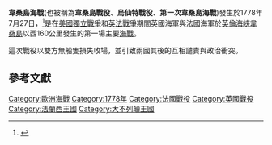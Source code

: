{{Expand language|1=en|time=2020-11-27T07:36:40+00:00}}
{{Infobox military conflict
| conflict          = 韋桑島海戰
| partof            =  [[美國獨立戰爭|美國獨立戰爭]]
| image             = Combat d'Ouessant juillet 1778 par Theodore Gudin.jpg
| image_size        = 300px
| caption           = ''韋桑島海戰'', {{le|西奧多·古丹|Théodore Gudin}}繪製
| date              = 1778年7月27日
| place             = [[大西洋|大西洋]][[比斯開灣|比斯開灣]][[韋桑島|韋桑島]]
| coordinates       = {{coord|48|33|37|N|7|22|58|W}}
| map_type          =
| map_relief        =
| latitude          =
| longitude         =
| map_size          =
| map_marksize      =
| map_caption       =
| map_label         =
| territory         =
| result            = 無定論
| status            =
| combatants_header =
| combatant1        = {{flagicon|Kingdom of France}} [[法蘭西王國|法蘭西王國]]
| combatant2        = {{flagcountry|Kingdom of Great Britain}}
| commander1        = {{flagdeco|Kingdom of France}} {{le|奧爾維列公爵路易斯·吉洛伊特|Louis Guillouet, comte d'Orvilliers}}<br>{{flagdeco|Kingdom of France}} {{le|盧克·烏爾班·杜·布埃克西奇|Luc Urbain de Bouëxic, comte de Guichen}}
| commander2        = {{flagicon|Kingdom of Great Britain}} {{le|奧古斯都·凱佩爾|Augustus Keppel, 1st Viscount Keppel}}<br>{{flagicon|Kingdom of Great Britain}} {{le|休·帕利瑟|Hugh Palliser}}
| strength1         = 30艘風帆戰艦
| strength2         = 29艘風帆戰艦
| casualties1       = 126人死亡<br>413人受傷{{Sfn | Chack | 2001 | p = 398}}
| casualties2       = 407人死亡<br>789人受傷{{Sfn | Chack | 2001 | p = 398}}
| notes             =
| campaignbox       = 
}}
{{FixBunching|mid}}
{{Campaignbox 美國獨立戰爭中涉及法國的戰役}}
{{FixBunching|end}}
'''韋桑島海戰'''(也被稱為'''韋桑島戰役'''、'''烏仙特戰役'''、'''第一次韋桑島海戰''')發生於1778年7月27日，<ref>{{Cite web|url=http://threedecks.org/index.php?display_yype=show_battle&id=125|title=1st Battle of Ushant, 27th July 1778|website=Three Deck's Forum|publisher=Simon Harrison|access-date=2020-10-30|archive-date=2020-11-05|archive-url=https://web.archive.org/web/20201105124531/https://threedecks.org/index.php?display_yype=show_battle&id=125|dead-url=no}}</ref>是在[[美國獨立戰爭|美國獨立戰爭]]和[[英法戰爭_(1778年－1783年)|英法戰爭]]期間英國海軍與法國海軍於[[英倫海峽|英倫海峽]][[韋桑島|韋桑島]]以西160公里發生的第一場主要[[海戰|海戰]]。

這次戰役以雙方無船隻損失收場，並引致兩國其後的互相譴責與政治衝突。
==參考文獻==

[[Category:歐洲海戰|Category:歐洲海戰]]
[[Category:1778年|Category:1778年]]
[[Category:法國戰役|Category:法國戰役]]
[[Category:英國戰役|Category:英國戰役]]
[[Category:法蘭西王國|Category:法蘭西王國]]
[[Category:大不列顛王國|Category:大不列顛王國]]